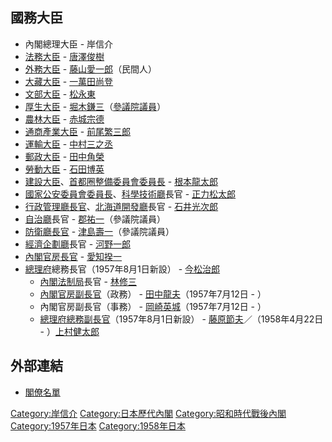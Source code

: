 {{日本内閣記事
|內閣名 = 第一次岸改造内閣
|假名 = だいいちじきしかいぞうないかく
|羅馬字 = Daīchiji Kishi Kaizō Naikaku
|代數 = 56
|首相名 = 岸信介
|前職 = 日本[[眾議院_(日本)|眾議院議員]]、[[自由民主黨總裁|自由民主黨總裁]]
|成立年 = 1957年
|成立月日 = 7月10日
|總辭年 = 1958年
|總辭月日 = 6月12日
|執政黨 = [[自由民主黨_(日本)|自由民主黨]]
|成員名單 = http://www.kantei.go.jp/jp/rekidai/kakuryo/56-1.html
|職務 = [[眾議院_(日本)|眾議院議員]]、[[自由民主黨總裁|自由民主黨總裁]]
}}

== 國務大臣 ==
* 內閣總理大臣 - 岸信介
* [[法務大臣|法務大臣]] - [[唐澤俊樹|唐澤俊樹]]
* [[外務大臣_(日本)|外務大臣]] - [[藤山愛一郎|藤山愛一郎]]（民間人）
* [[大藏大臣|大藏大臣]] - [[一萬田尚登|一萬田尚登]]
* [[文部大臣|文部大臣]] - [[松永東|松永東]]
* [[厚生大臣|厚生大臣]] - [[堀木鎌三|堀木鎌三]]（[[參議院_(日本)|參議院議員]]）
* [[農林大臣|農林大臣]] - [[赤城宗德|赤城宗德]]
* [[通商產業大臣|通商產業大臣]] - [[前尾繁三郎|前尾繁三郎]]
* [[運輸大臣|運輸大臣]] - [[中村三之丞|中村三之丞]]
* [[郵政大臣|郵政大臣]] - [[田中角榮|田中角榮]]
* [[勞動大臣|勞動大臣]] - [[石田博英|石田博英]]
* [[建設大臣|建設大臣]]、[[首都圈整備委員會委員長|首都圈整備委員會委員長]] - [[根本龍太郎|根本龍太郎]]
* [[國家公安委員會委員長|國家公安委員會委員長]]、[[科學技術廳|科學技術廳]]長官 - [[正力松太郎|正力松太郎]]
* [[行政管理廳長官|行政管理廳長官]]、[[北海道開發廳|北海道開發廳]]長官 - [[石井光次郎|石井光次郎]]
* [[自治廳|自治廳]]長官 - [[郡祐一|郡祐一]]（參議院議員）
* [[防衛廳長官|防衛廳長官]] - [[津島壽一|津島壽一]]（參議院議員）
* [[經濟企劃廳|經濟企劃廳]]長官 - [[河野一郎|河野一郎]]
* [[內閣官房長官|內閣官房長官]] - [[愛知揆一|愛知揆一]]
* [[總理府|總理府]]總務長官（1957年8月1日新設） - [[今松治郎|今松治郎]]
** [[內閣法制局|內閣法制局]]長官 - [[林修三|林修三]]
** [[內閣官房副長官|內閣官房副長官]]（政務） - [[田中龍夫|田中龍夫]]（1957年7月12日 - ）
** 內閣官房副長官（事務） - [[岡崎英城|岡崎英城]]（1957年7月12日 - ）
** [[總理府總務副長官|總理府總務副長官]]（1957年8月1日新設） - [[藤原節夫|藤原節夫]]／（1958年4月22日 - ）[[上村健太郎|上村健太郎]]

== 外部連結 ==
*[http://www.kantei.go.jp/jp/rekidai/kakuryo/56-1.html 閣僚名單] {{Wayback|url=http://www.kantei.go.jp/jp/rekidai/kakuryo/56-1.html |date=20141122212817 }}

{{第一次岸內閣}}
{{日本歷代內閣|[[第1次岸內閣|第一次岸內閣]]|第一次岸改造內閣|1957年7月10日 - 1958年6月12日|[[第2次岸內閣|第二次岸內閣]]}}

{{DEFAULTSORT:Kishi Nobusuke 1 改}}
[[Category:岸信介|Category:岸信介]]
[[Category:日本歷代內閣|Category:日本歷代內閣]]
[[Category:昭和時代戰後內閣|Category:昭和時代戰後內閣]]
[[Category:1957年日本|Category:1957年日本]]
[[Category:1958年日本|Category:1958年日本]]
